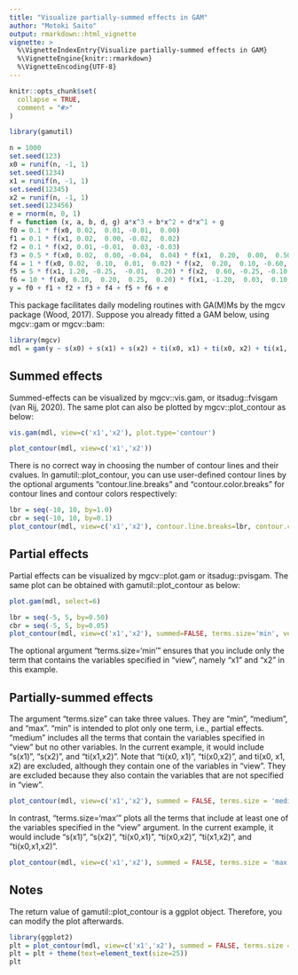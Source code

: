 ```yaml
---
title: "Visualize partially-summed effects in GAM"
author: "Motoki Saito"
output: rmarkdown::html_vignette
vignette: >
  %\VignetteIndexEntry{Visualize partially-summed effects in GAM}
  %\VignetteEngine{knitr::rmarkdown}
  %\VignetteEncoding{UTF-8}
---
```


```r
knitr::opts_chunk$set(
  collapse = TRUE,
  comment = "#>"
)
```

```r
library(gamutil)
```

```r
n = 1000
set.seed(123)
x0 = runif(n, -1, 1)
set.seed(1234)
x1 = runif(n, -1, 1)
set.seed(12345)
x2 = runif(n, -1, 1)
set.seed(123456)
e = rnorm(n, 0, 1)
f = function (x, a, b, d, g) a*x^3 + b*x^2 + d*x^1 + g
f0 = 0.1 * f(x0, 0.02,  0.01, -0.01,  0.00)
f1 = 0.1 * f(x1, 0.02,  0.00, -0.02,  0.02)
f2 = 0.1 * f(x2, 0.01, -0.01,  0.03, -0.03)
f3 = 0.5 * f(x0, 0.02,  0.00, -0.04,  0.04) * f(x1,  0.20,  0.00,  0.50, -0.05)
f4 = 1 * f(x0, 0.02,  0.10,  0.01,  0.02) * f(x2,  0.20,  0.10, -0.60,  0.06)
f5 = 5 * f(x1, 1.20, -0.25,  -0.01,  0.20) * f(x2,  0.60, -0.25, -0.10,  0.06)
f6 = 10 * f(x0, 0.10,  0.20,  0.25,  0.20) * f(x1, -1.20,  0.03,  0.10,  1.20) * f(x2, 0.50, 0.40, -0.20, 0.60)
y = f0 + f1 + f2 + f3 + f4 + f5 + f6 + e
```

This package facilitates daily modeling routines with GA(M)Ms by the mgcv package (Wood, 2017). Suppose you already fitted a GAM below, using mgcv::gam or mgcv::bam:

```r
library(mgcv)
mdl = gam(y ~ s(x0) + s(x1) + s(x2) + ti(x0, x1) + ti(x0, x2) + ti(x1, x2) + ti(x0, x1, x2))
```

## Summed effects
Summed-effects can be visualized by mgcv::vis.gam, or itsadug::fvisgam (van Rij, 2020). The same plot can also be plotted by mgcv::plot_contour as below:

```r
vis.gam(mdl, view=c('x1','x2'), plot.type='contour')
```

```r
plot_contour(mdl, view=c('x1','x2'))
```

There is no correct way in choosing the number of contour lines and their cvalues. In gamutil::plot_contour, you can use user-defined contour lines by the optional arguments "contour.line.breaks" and "contour.color.breaks" for contour lines and contour colors respectively:

```r
lbr = seq(-10, 10, by=1.0)
cbr = seq(-10, 10, by=0.1)
plot_contour(mdl, view=c('x1','x2'), contour.line.breaks=lbr, contour.color.breaks=cbr)
```


## Partial effects
Partial effects can be visualized by mgcv::plot.gam or itsadug::pvisgam. The same plot can be obtained with gamutil::plot_contour as below:

```r
plot.gam(mdl, select=6)
```

```r
lbr = seq(-5, 5, by=0.50)
cbr = seq(-5, 5, by=0.05)
plot_contour(mdl, view=c('x1','x2'), summed=FALSE, terms.size='min', verbose=TRUE, contour.line.breaks=lbr, contour.color.breaks=cbr)
```

The optional argument "terms.size='min'" ensures that you include only the term that contains the variables specified in "view", namely "x1" and "x2" in this example.


## Partially-summed effects

The argument "terms.size" can take three values. They are "min", "medium", and "max". "min" is intended to plot only one term, i.e., partial effects. "medium" includes all the terms that contain the variables specified in "view" but no other variables. In the current example, it would include "s(x1)", "s(x2)", and "ti(x1,x2)". Note that "ti(x0, x1)", "ti(x0,x2)", and ti(x0, x1, x2) are excluded, although they contain one of the variables in "view". They are excluded because they also contain the variables that are not specified in "view".

```r
plot_contour(mdl, view=c('x1','x2'), summed = FALSE, terms.size = 'medium', verbose = TRUE)
```

In contrast, "terms.size='max'" plots all the terms that include at least one of the variables specified in the "view" argument. In the current example, it would include "s(x1)", "s(x2)", "ti(x0,x1)", "ti(x0,x2)", "ti(x1,x2)", and "ti(x0,x1,x2)".

```r
plot_contour(mdl, view=c('x1','x2'), summed = FALSE, terms.size = 'max', verbose = TRUE)
```


## Notes

The return value of gamutil::plot_contour is a ggplot object. Therefore, you can modify the plot afterwards.

```r
library(ggplot2)
plt = plot_contour(mdl, view=c('x1','x2'), summed = FALSE, terms.size = 'medium', verbose = TRUE)
plt = plt + theme(text=element_text(size=25))
plt
```
